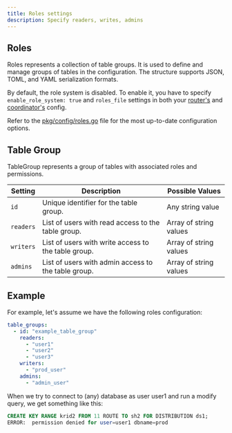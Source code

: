 ```yaml
---
title: Roles settings
description: Specify readers, writes, admins
---
```


## Roles

Roles represents a collection of table groups. It is used to define and manage groups of tables in the configuration. The structure supports JSON, TOML, and YAML serialization formats.

By default, the role system is disabled. To enable it, you have to specify `enable_role_system: true` and `roles_file` settings in both your [router's](./router) and [coordinator's](./coordinator) config.

Refer to the [pkg/config/roles.go](https://github.com/pg-sharding/spqr/blob/master/pkg/config/roles.go) file for the most up-to-date configuration options.

## Table Group

TableGroup represents a group of tables with associated roles and permissions.

| Setting  | Description                                           | Possible Values       |
|----------|-------------------------------------------------------|-----------------------|
| `id`     | Unique identifier for the table group.                | Any string value      |
| `readers`| List of users with read access to the table group.    | Array of string values|
| `writers`| List of users with write access to the table group.   | Array of string values|
| `admins` | List of users with admin access to the table group.   | Array of string values|

## Example

For example, let's assume we have the following roles configuration:

```yaml
table_groups:
  - id: "example_table_group"
    readers:
      - "user1"
      - "user2"
      - "user3"
    writers:
      - "prod_user"
    admins:
      - "admin_user"
```

When we try to connect to (any) database as user user1 and run a modify query, we get something like this: 

```sql
CREATE KEY RANGE krid2 FROM 11 ROUTE TO sh2 FOR DISTRIBUTION ds1;
ERROR:  permission denied for user=user1 dbname=prod
```